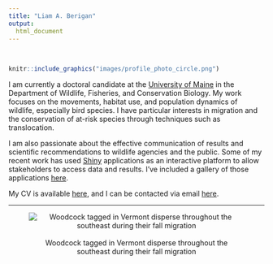 ```yaml
---
title: "Liam A. Berigan"
output:
  html_document
---
```

<br>
<div class = row>
<div class = col-md-4>
```r
knitr::include_graphics("images/profile_photo_circle.png")
```
</div>
<div class = col-md-8>
I am currently a doctoral candidate at the [University of Maine](https://www.umaine.edu) in the Department of Wildlife, Fisheries, and Conservation Biology. My work focuses on the movements, habitat use, and population dynamics of wildlife, especially bird species. I have particular interests in migration and the conservation of at-risk species through techniques such as translocation.

I am also passionate about the effective communication of results and scientific recommendations to wildlife agencies and the public. Some of my recent work has used [Shiny](https://www.shinyapps.io/) applications as an interactive platform to allow stakeholders to access data and results. I've included a gallery of those applications [here](applications.html).

My CV is available [here](files/Liam_Berigan_CV_12_4_2022.pdf), and I can be contacted via email [here](mailto: liam.berigan@maine.edu).
</div>
</div>

<hr />
<center>
![<br>Woodcock tagged in Vermont disperse throughout the southeast during their fall migration](images/VT_migration_animation.gif)

</center>